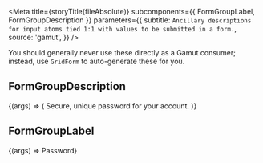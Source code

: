 
<Meta
  title={storyTitle(fileAbsolute)}
  subcomponents={{ FormGroupLabel, FormGroupDescription }}
  parameters={{
    subtitle: `Ancillary descriptions for input atoms tied 1:1 with values to
be submitted in a form.`,
    source: 'gamut',
  }}
/>

You should generally never use these directly as a Gamut consumer;
instead, use `GridForm` to auto-generate these for you.

<Props of={FormGroupDescription} />

## FormGroupDescription

<Canvas>
  <Story name="FormGroupDescription">
    {(args) => (
      <FormGroupDescription>
        Secure, unique password for your account.
      </FormGroupDescription>
    )}
  </Story>
</Canvas>

## FormGroupLabel

<Canvas>
  <Story name="FormGroupLabel">
    {(args) => <FormGroupLabel>Password</FormGroupLabel>}
  </Story>
</Canvas>
